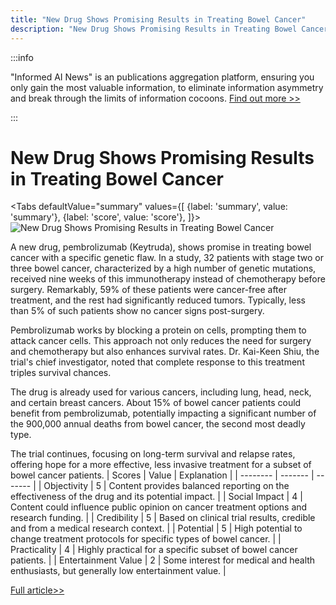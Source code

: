 ```yaml
---
title: "New Drug Shows Promising Results in Treating Bowel Cancer"
description: "New Drug Shows Promising Results in Treating Bowel Cancer"
---
```



:::info

"Informed AI News" is an publications aggregation platform, ensuring you only gain the most valuable information, to eliminate information asymmetry and break through the limits of information cocoons.  [Find out more >>](/)

:::

# New Drug Shows Promising Results in Treating Bowel Cancer


<Tabs
	defaultValue="summary"
	values={[
	{label: 'summary', value: 'summary'},
	{label: 'score', value: 'score'},
]}>
<TabItem value="summary">
<img
  src="https://image.informedainews.com/2024/06/Hea-yuB-1717382760-0.jpg"
  alt="New Drug Shows Promising Results in Treating Bowel Cancer"
/>



A new drug, pembrolizumab (Keytruda), shows promise in treating bowel cancer with a specific genetic flaw. In a study, 32 patients with stage two or three bowel cancer, characterized by a high number of genetic mutations, received nine weeks of this immunotherapy instead of chemotherapy before surgery. Remarkably, 59% of these patients were cancer-free after treatment, and the rest had significantly reduced tumors. Typically, less than 5% of such patients show no cancer signs post-surgery.

Pembrolizumab works by blocking a protein on cells, prompting them to attack cancer cells. This approach not only reduces the need for surgery and chemotherapy but also enhances survival rates. Dr. Kai-Keen Shiu, the trial's chief investigator, noted that complete response to this treatment triples survival chances.

The drug is already used for various cancers, including lung, head, neck, and certain breast cancers. About 15% of bowel cancer patients could benefit from pembrolizumab, potentially impacting a significant number of the 900,000 annual deaths from bowel cancer, the second most deadly type.

The trial continues, focusing on long-term survival and relapse rates, offering hope for a more effective, less invasive treatment for a subset of bowel cancer patients.
</TabItem>
<TabItem value="score">
	| Scores     | Value   | Explanation |
	| -------- | ------- | ------- |
	| Objectivity  | 5    | Content provides balanced reporting on the effectiveness of the drug and its potential impact.    |
	| Social Impact | 4     | Content could influence public opinion on cancer treatment options and research funding.    |
	| Credibility    | 5    | Based on clinical trial results, credible and from a medical research context.    |
	| Potential    | 5    | High potential to change treatment protocols for specific types of bowel cancer.    |
	| Practicality    | 4    | Highly practical for a specific subset of bowel cancer patients.    |
	| Entertainment Value    | 2    | Some interest for medical and health enthusiasts, but generally low entertainment value.    |
</TabItem>
</Tabs>

[Full article>>](https://sputniknews.com/20240603/drug-melts-away-bowel-cancer-say-uk-doctors-1118750612.html)
